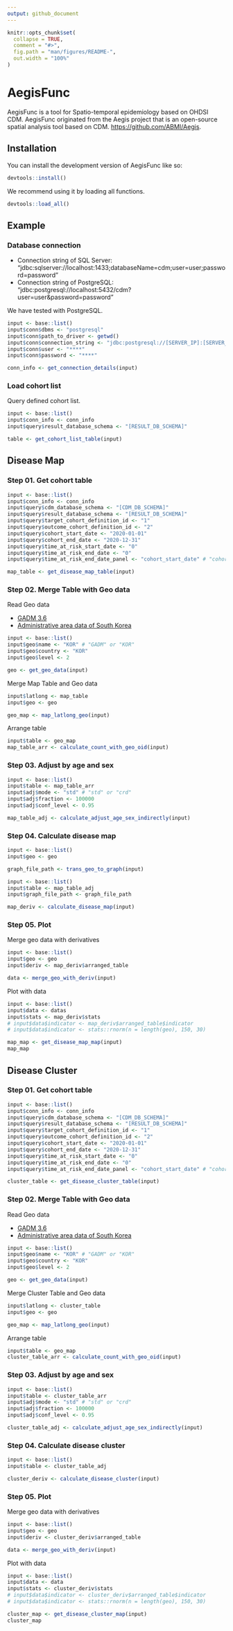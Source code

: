 ```yaml
---
output: github_document
---
```


<!-- README.md is generated from README.Rmd. Please edit that file -->

```r
knitr::opts_chunk$set(
  collapse = TRUE,
  comment = "#>",
  fig.path = "man/figures/README-",
  out.width = "100%"
)
```

# AegisFunc

<!-- badges: start -->
<!-- badges: end -->

AegisFunc is a tool for Spatio-temporal epidemiology based on OHDSI CDM.
AegisFunc originated from the Aegis project that is an open-source spatial analysis tool based on CDM.
<https://github.com/ABMI/Aegis>.

## Installation

You can install the development version of AegisFunc like so:

``` r
devtools::install()
```

We recommend using it by loading all functions.

``` r
devtools::load_all()
```

## Example

### Database connection

- Connection string of SQL Server: "jdbc:sqlserver://localhost:1433;databaseName=cdm;user=user;password=password"
- Connection string of PostgreSQL: "jdbc:postgresql://localhost:5432/cdm?user=user&password=password"

We have tested with PostgreSQL.

```r 
input <- base::list()
input$conn$dbms <- "postgresql"
input$conn$path_to_driver <- getwd()
input$conn$connection_string <- "jdbc:postgresql://[SERVER_IP]:[SERVER_PORT]/[CDM_DB_NAME]"
input$conn$user <- "****"
input$conn$password <- "****"

conn_info <- get_connection_details(input)
```


### Load cohort list

Query defined cohort list.

```r
input <- base::list()
input$conn_info <- conn_info
input$query$result_database_schema <- "[RESULT_DB_SCHEMA]"

table <- get_cohort_list_table(input)
```


## Disease Map

### Step 01. Get cohort table

```r
input <- base::list()
input$conn_info <- conn_info
input$query$cdm_database_schema <- "[CDM_DB_SCHEMA]"
input$query$result_database_schema <- "[RESULT_DB_SCHEMA]"
input$query$target_cohort_definition_id <- "1"
input$query$outcome_cohort_definition_id <- "2"
input$query$cohort_start_date <- "2020-01-01"
input$query$cohort_end_date <- "2020-12-31"
input$query$time_at_risk_start_date <- "0"
input$query$time_at_risk_end_date <- "0"
input$query$time_at_risk_end_date_panel <- "cohort_start_date" # "cohort_start_date" or "cohort_end_date"

map_table <- get_disease_map_table(input)
```



### Step 02. Merge Table with Geo data

Read Geo data

- [GADM 3.6](https://gadm.org/)
- [Administrative area data of South Korea](http://www.gisdeveloper.co.kr/?p=2332)

```r
input <- base::list()
input$geo$name <- "KOR" # "GADM" or "KOR"
input$geo$country <- "KOR"
input$geo$level <- 2

geo <- get_geo_data(input)
```

Merge Map Table and Geo data

```r
input$latlong <- map_table
input$geo <- geo

geo_map <- map_latlong_geo(input)
```

Arrange table

```r
input$table <- geo_map
map_table_arr <- calculate_count_with_geo_oid(input)
```



### Step 03. Adjust by age and sex

```r
input <- base::list()
input$table <- map_table_arr
input$adj$mode <- "std" # "std" or "crd"
input$adj$fraction <- 100000
input$adj$conf_level <- 0.95

map_table_adj <- calculate_adjust_age_sex_indirectly(input)
```



### Step 04. Calculate disease map

```r
input <- base::list()
input$geo <- geo

graph_file_path <- trans_geo_to_graph(input)

input <- base::list()
input$table <- map_table_adj
input$graph_file_path <- graph_file_path

map_deriv <- calculate_disease_map(input)
```



### Step 05. Plot

Merge geo data with derivatives

```r
input <- base::list()
input$geo <- geo
input$deriv <- map_deriv$arranged_table

data <- merge_geo_with_deriv(input)
```

Plot with data

```r
input <- base::list()
input$data <- datas
input$stats <- map_deriv$stats
# input$data$indicator <- map_deriv$arranged_table$indicator
# input$data$indicator <- stats::rnorm(n = length(geo), 150, 30)

map_map <- get_disease_map_map(input)
map_map
```


## Disease Cluster

### Step 01. Get cohort table

```r
input <- base::list()
input$conn_info <- conn_info
input$query$cdm_database_schema <- "[CDM_DB_SCHEMA]"
input$query$result_database_schema <- "[RESULT_DB_SCHEMA]"
input$query$target_cohort_definition_id <- "1"
input$query$outcome_cohort_definition_id <- "2"
input$query$cohort_start_date <- "2020-01-01"
input$query$cohort_end_date <- "2020-12-31"
input$query$time_at_risk_start_date <- "0"
input$query$time_at_risk_end_date <- "0"
input$query$time_at_risk_end_date_panel <- "cohort_start_date" # "cohort_start_date" or "cohort_end_date"

cluster_table <- get_disease_cluster_table(input)
```



### Step 02. Merge Table with Geo data

Read Geo data

- [GADM 3.6](https://gadm.org/)
- [Administrative area data of South Korea](http://www.gisdeveloper.co.kr/?p=2332)

```r
input <- base::list()
input$geo$name <- "KOR" # "GADM" or "KOR"
input$geo$country <- "KOR"
input$geo$level <- 2

geo <- get_geo_data(input)
```

Merge Cluster Table and Geo data

```r
input$latlong <- cluster_table
input$geo <- geo

geo_map <- map_latlong_geo(input)
```

Arrange table

```r
input$table <- geo_map
cluster_table_arr <- calculate_count_with_geo_oid(input)
```



### Step 03. Adjust by age and sex

```r
input <- base::list()
input$table <- cluster_table_arr
input$adj$mode <- "std" # "std" or "crd"
input$adj$fraction <- 100000
input$adj$conf_level <- 0.95

cluster_table_adj <- calculate_adjust_age_sex_indirectly(input)
```



### Step 04. Calculate disease cluster

```r
input <- base::list()
input$table <- cluster_table_adj

cluster_deriv <- calculate_disease_cluster(input)
```



### Step 05. Plot

Merge geo data with derivatives

```r
input <- base::list()
input$geo <- geo
input$deriv <- cluster_deriv$arranged_table

data <- merge_geo_with_deriv(input)
```

Plot with data

```r
input <- base::list()
input$data <- data
input$stats <- cluster_deriv$stats
# input$data$indicator <- cluster_deriv$arranged_table$indicator
# input$data$indicator <- stats::rnorm(n = length(geo), 150, 30)

cluster_map <- get_disease_cluster_map(input)
cluster_map
```

